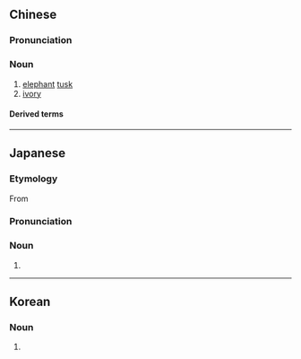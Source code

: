 ==Chinese==
{{zh-forms}}

===Pronunciation===
{{zh-pron
|m=xiàngyá
|c=zoeng6 ngaa4
|h=pfs=siong-ngà
|md=chiông-ngà
|mn=qz:chhiǔⁿ-gê/tw,xm:chhiūⁿ-gê/zz:chhiōⁿ-gêe/pn:chhiāuⁿ-gêe
|w=3xxian nga
|cat=n
}}

===Noun===
{{zh-noun}}

# [[elephant]] [[tusk]]
# [[ivory]]

====Derived terms====
{{zh-der|狗嘴裡吐不出象牙|象牙塔|象牙海岸}}

{{zh-cat|Elephants}}

----

==Japanese==
{{ja-kanjitab|ぞう|げ|yomi=o}}
{{swp|lang=ja}}

===Etymology===
From {{der|ja|zh|象牙|lit={{l|en|[[elephant]] [[tusk]]}}|sort=そうげ'}}

===Pronunciation===
{{ja-pron|ぞうげ|y=go|acc=0|acc2=3}}

===Noun===
{{ja-noun|ぞうげ|hhira=ざうげ}}

# {{l|en|ivory}}

{{C|ja|Elephants|Teeth|sort=そうげ'}}

----

==Korean==
{{ko-hanjatab|象|牙}}

===Noun===
{{ko-noun|hj|rv=|hangeul=상아}}

# {{hanja form of|상아|[[ivory]]}}